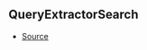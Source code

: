 ## QueryExtractorSearch



- [Source](https://github.com/Androz2091/discord-player/blob/3861a2c/packages/discord-player/src/types/types.ts#L214)